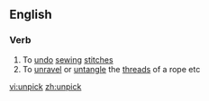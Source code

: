 ==English==

===Verb===
{{en-verb}}

# To [[undo]] [[sewing]] [[stitch]]es
# To [[unravel]] or [[untangle]] the [[thread]]s of a rope etc

[[vi:unpick]]
[[zh:unpick]]